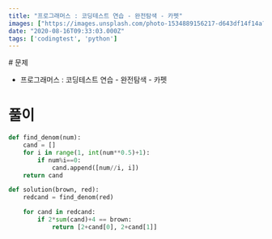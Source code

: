 ```yaml
---
title: "프로그래머스 : 코딩테스트 연습 - 완전탐색 - 카펫"
images: ["https://images.unsplash.com/photo-1534889156217-d643df14f14a?ixlib=rb-1.2.1&q=80&fm=jpg&crop=entropy&cs=tinysrgb&w=2000&fit=max&ixid=eyJhcHBfaWQiOjExNzczfQ"]
date: "2020-08-16T09:33:03.000Z"
tags: ['codingtest', 'python']
---
```


<TOCInline toc={props.toc} asDisclosure />
# 문제

-   프로그래머스 : 코딩테스트 연습 - 완전탐색 - 카펫

# 풀이

```python
def find_denom(num):
    cand = []
    for i in range(1, int(num**0.5)+1):
        if num%i==0:
            cand.append([num//i, i])
    return cand

def solution(brown, red):
    redcand = find_denom(red)

    for cand in redcand:
        if 2*sum(cand)+4 == brown:
            return [2+cand[0], 2+cand[1]] 
```
